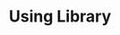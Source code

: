 ---
id: using-library
title: Using Library
sidebar_label: Using Library
toc_max_heading_level: 2
---